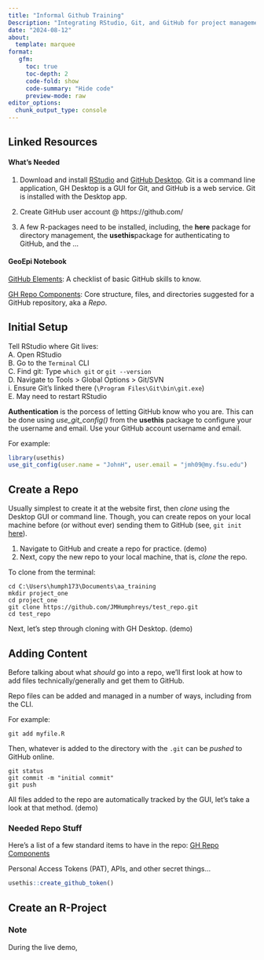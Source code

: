 ```yaml
---
title: "Informal Github Training"
Description: "Integrating RStudio, Git, and GitHub for project management"
date: "2024-08-12"
about:
  template: marquee
format: 
   gfm:
     toc: true
     toc-depth: 2
     code-fold: show
     code-summary: "Hide code"
     preview-mode: raw
editor_options: 
  chunk_output_type: console
---  
```

  
## Linked Resources  
   
#### What's Needed  
1.    Download and install [RStudio](https://www.r-project.org/) and [GitHub Desktop](https://desktop.github.com/download/).  Git is a command line application, GH Desktop is a GUI for Git, and GitHub is a web service.  Git is installed with the Desktop app.   
    
2.    Create GitHub user account @ https://github.com/     
  
3.    A few R-packages need to be installed, including, the **here** package for directory management, the **usethis**package for authenticating to GitHub, and the ...   
    
#### GeoEpi Notebook
[GitHub Elements](https://geoepi.github.io/Notebook/github_elements.html): A checklist of basic GitHub skills to know.  
  
[GH Repo Components](https://geoepi.github.io/Notebook/repo_components.html): Core structure, files, and directories suggested for a GitHub repository, aka a *Repo*.  
  

## Initial Setup      
Tell RStudio where Git lives:  
A.    Open RStudio   
B.    Go to the `Terminal` CLI    
C.    Find git: Type `which git` or `git --version`      
D.    Navigate to Tools > Global Options > Git/SVN    
i.    Ensure Git's linked there (`\Program Files\Git\bin\git.exe`)     
E.    May need to restart RStudio     
      
**Authentication** is the porcess of letting GitHub know who you are.  This can be done using *use_git_config()* from the **usethis** package to configure your the username and email.  Use your GitHub account username and email.   
   
For example:     
```r
library(usethis)
use_git_config(user.name = "JohnH", user.email = "jmh09@my.fsu.edu")
```
  
## Create a Repo  
Usually simplest to create it at the website first, then *clone* using the Desktop GUI or command line.  Though, you can create repos on your local machine before (or without ever) sending them to GitHub (see, `git init` [here](https://git-scm.com/docs/git-init)).  
  
1.    Navigate to GitHub and create a repo for practice. (demo)  
2.    Next, copy the new repo to your local machine, that is, *clone* the repo.  
  
To clone from the terminal:
```
cd C:\Users\humph173\Documents\aa_training
mkdir project_one
cd project_one
git clone https://github.com/JMHumphreys/test_repo.git
cd test_repo
```

Next, let's step through cloning with GH Desktop. (demo)  
   
## Adding Content  
Before talking about what *should* go into a repo, we'll first look at how to add files technically/generally and get them to GitHub.  
   
Repo files can be added and managed in a number of ways, including from the CLI.  
  
For example:  
```
git add myfile.R
```
Then, whatever is added to the directory with the `.git` can be *pushed* to GitHub online.  
```
git status
git commit -m "initial commit"
git push
```
  
All files added to the repo are automatically tracked by the GUI, let's take a look at that method. (demo)   
    
      
### Needed Repo Stuff  
Here's a list of a few standard items to have in the repo: [GH Repo Components](https://geoepi.github.io/Notebook/repo_components.html)   
   
      
Personal Access Tokens (PAT), APIs, and other secret things...
```r
usethis::create_github_token()
```
   
      
## Create an R-Project  


  
::: {.callout-warning icon=false}  
### Note 
During the live demo, 
:::
  


